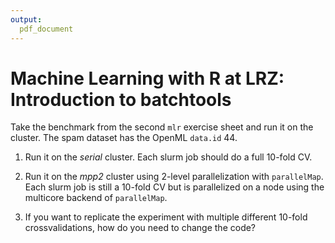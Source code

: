 ```yaml
---
output:
  pdf_document
---
```


# Machine Learning with R at LRZ: Introduction to batchtools


Take the benchmark from the second `mlr` exercise sheet and run it on the cluster.
The spam dataset has the OpenML `data.id` 44.

1) Run it on the *serial* cluster. Each slurm job should do a full 10-fold CV.

2) Run it on the *mpp2* cluster using 2-level parallelization with `parallelMap`.
Each slurm job is still a 10-fold CV but is parallelized on a node using the multicore backend of `parallelMap`.

3) If you want to replicate the experiment with multiple different 10-fold crossvalidations, how do you need to change the code?
